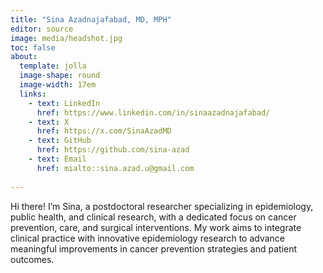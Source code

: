 ```yaml
---
title: "Sina Azadnajafabad, MD, MPH"
editor: source
image: media/headshot.jpg
toc: false
about: 
  template: jolla
  image-shape: round
  image-width: 17em
  links: 
    - text: LinkedIn
      href: https://www.linkedin.com/in/sinaazadnajafabad/
    - text: X
      href: https://x.com/SinaAzadMD
    - text: GitHub
      href: https://github.com/sina-azad
    - text: Email
      href: mialto::sina.azad.u@gmail.com
      
---
```


Hi there! I'm Sina, a postdoctoral researcher specializing in epidemiology, public health, and clinical research, with a dedicated focus on cancer prevention, care, and surgical interventions. My work aims to integrate clinical practice with innovative epidemiology research to advance meaningful improvements in cancer prevention strategies and patient outcomes.

